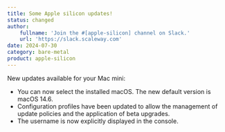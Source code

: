 ```yaml
---
title: Some Apple silicon updates!
status: changed
author:
    fullname: 'Join the #[apple-silicon] channel on Slack.'
    url: 'https://slack.scaleway.com'
date: 2024-07-30
category: bare-metal
product: apple-silicon
---
```


New updates available for your Mac mini:
- You can now select the installed macOS. The new default version is macOS 14.6.
- Configuration profiles have been updated to allow the management of update policies and the application of beta upgrades.
- The username is now explicitly displayed in the console.

